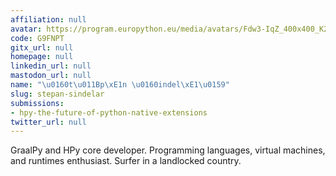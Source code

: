 ```yaml
---
affiliation: null
avatar: https://program.europython.eu/media/avatars/Fdw3-IqZ_400x400_K2lfEGK.jpg
code: G9FNPT
gitx_url: null
homepage: null
linkedin_url: null
mastodon_url: null
name: "\u0160t\u011Bp\xE1n \u0160indel\xE1\u0159"
slug: stepan-sindelar
submissions:
- hpy-the-future-of-python-native-extensions
twitter_url: null
---
```


GraalPy and HPy core developer. Programming languages, virtual machines, and runtimes enthusiast. Surfer in a landlocked country.